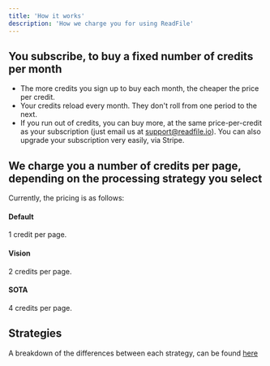 ```yaml
---
title: 'How it works'
description: 'How we charge you for using ReadFile'
---
```


## You subscribe, to buy a fixed number of credits per month 

- The more credits you sign up to buy each month, the cheaper the price per credit.
- Your credits reload every month. They don't roll from one period to the next.
- If you run out of credits, you can buy more, at the same price-per-credit as your subscription (just email us at support@readfile.io). You can also upgrade your subscription very easily, via Stripe.

## We charge you a number of credits per page, depending on the processing strategy you select 

Currently, the pricing is as follows:

#### Default
1 credit per page.

#### Vision
2 credits per page.

#### SOTA
4 credits per page.

## Strategies

A breakdown of the differences between each strategy, can be found [here](/api-reference/v1/0/1/strategies)